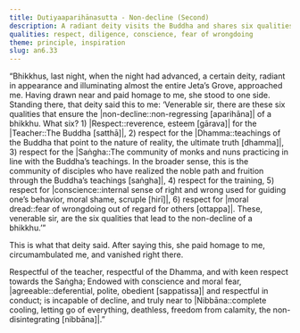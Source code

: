 ```yaml
---
title: Dutiyaaparihānasutta - Non-decline (Second)
description: A radiant deity visits the Buddha and shares six qualities that ensure the non-decline of a bhikkhu - 1) respect for the Teacher, 2) the Dhamma, 3) the Saṅgha, 4) the training, 5) conscience, and 6) moral dread. The Buddha confirms these as conditions for stability and progress on the path.
qualities: respect, diligence, conscience, fear of wrongdoing
theme: principle, inspiration
slug: an6.33
---
```


“Bhikkhus, last night, when the night had advanced, a certain deity, radiant in appearance and illuminating almost the entire Jeta’s Grove, approached me. Having drawn near and paid homage to me, she stood to one side. Standing there, that deity said this to me: ‘Venerable sir, there are these six qualities that ensure the |non-decline::non-regressing [aparihāna]| of a bhikkhu. What six? 1) |Respect::reverence, esteem [gārava]| for the |Teacher::The Buddha [satthā]|, 2) respect for the |Dhamma::teachings of the Buddha that point to the nature of reality, the ultimate truth [dhamma]|, 3) respect for the |Saṅgha::The community of monks and nuns practicing in line with the Buddha’s teachings. In the broader sense, this is the community of disciples who have realized the noble path and fruition through the Buddha’s teachings [saṅgha]|, 4) respect for the training, 5) respect for |conscience::internal sense of right and wrong used for guiding one’s behavior, moral shame, scruple [hirī]|, 6) respect for |moral dread::fear of wrongdoing out of regard for others [ottappa]|. These, venerable sir, are the six qualities that lead to the non-decline of a bhikkhu.’”

This is what that deity said. After saying this, she paid homage to me, circumambulated me, and vanished right there.

Respectful of the teacher, respectful of the Dhamma,
and with keen respect towards the Saṅgha;
Endowed with conscience and moral fear,
|agreeable::deferential, polite, obedient [sappatissa]| and respectful in conduct;
is incapable of decline,
and truly near to |Nibbāna::complete cooling, letting go of everything, deathless, freedom from calamity, the non-disintegrating [nibbāna]|.”